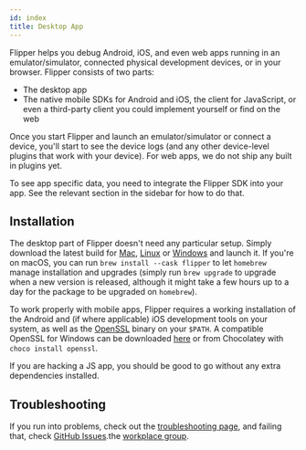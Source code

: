 ```yaml
---
id: index
title: Desktop App
---
```



Flipper helps you debug Android, iOS, and even web apps running in an emulator/simulator, connected physical development devices, or in your browser. Flipper consists of two parts:

- The desktop app
- The native mobile SDKs for Android and iOS, the client for JavaScript, or even a third-party client you could implement yourself or find on the web

Once you start Flipper and launch an emulator/simulator or connect a device, you'll start to see the device logs (and any other device-level plugins that work with your device).
For web apps, we do not ship any built in plugins yet.

To see app specific data, you need to integrate the Flipper SDK into your app. See the relevant section in the sidebar for how to do that.

## Installation

<OssOnly>

The desktop part of Flipper doesn't need any particular setup. Simply download the latest build for [Mac](https://www.facebook.com/fbflipper/public/mac), [Linux](https://www.facebook.com/fbflipper/public/linux) or [Windows](https://www.facebook.com/fbflipper/public/windows) and launch it. If you're on macOS, you can run `brew install --cask flipper` to let `homebrew` manage installation and upgrades (simply run `brew upgrade` to upgrade when a new version is released, although it might take a few hours up to a day for the package to be upgraded on `homebrew`). 

To work properly with mobile apps, Flipper requires a working installation of the Android and (if where applicable) iOS development tools on your system, as well as the [OpenSSL](https://www.openssl.org) binary on your `$PATH`. A compatible OpenSSL for Windows can be downloaded [here](https://slproweb.com/products/Win32OpenSSL.html) or from Chocolatey with `choco install openssl`.

If you are hacking a JS app, you should be good to go without any extra dependencies installed.


</OssOnly>
<FbInternalOnly>

<FbInstallation />

</FbInternalOnly>

## Troubleshooting

If you run into problems, check out the [troubleshooting page](../troubleshooting.mdx), and failing that, check <OssOnly>[GitHub Issues](https://github.com/facebook/flipper/issues).</OssOnly><FbInternalOnly>the [workplace group](https://fb.workplace.com/groups/230455004101832/).</FbInternalOnly>
